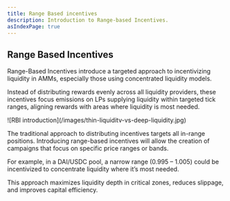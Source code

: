 ```yaml
---
title: Range Based incentives
description: Introduction to Range-based Incentives.
asIndexPage: true
---
```


## Range Based Incentives 

Range-Based Incentives introduce a targeted approach to incentivizing liquidity in AMMs, especially those using concentrated liquidity models. 

Instead of distributing rewards evenly across all liquidity providers, these incentives focus emissions on LPs supplying liquidity within targeted tick ranges, aligning rewards with areas where liquidity is most needed.


<div className="mediaWrapper">
    ![RBI introduction](/images/thin-liquiditv-vs-deep-liquidity.jpg)
</div>

The traditional approach to distributing incentives targets all in-range positions. Introducing range-based incentives will allow the creation of campaigns that focus on specific price ranges or bands.

For example, in a DAI/USDC pool, a narrow range (0.995 – 1.005) could be incentivized to concentrate liquidity where it’s most needed.

This approach maximizes liquidity depth in critical zones, reduces slippage, and improves capital efficiency.
